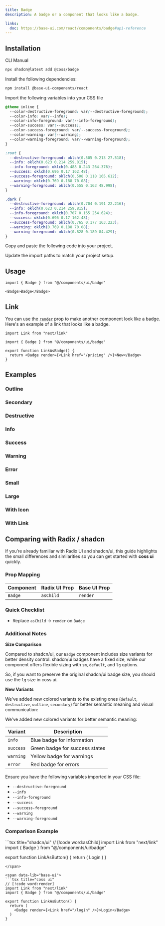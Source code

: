 ```yaml
---
title: Badge
description: A badge or a component that looks like a badge.

links:
  doc: https://base-ui.com/react/components/badge#api-reference
---
```


<ComponentPreview name="badge-demo" />

## Installation

<CodeTabs>

<TabsList>
  <TabsTab value="cli">CLI</TabsTab>
  <TabsTab value="manual">Manual</TabsTab>
</TabsList>
<TabsPanel value="cli">

```bash
npx shadcn@latest add @coss/badge
```

</TabsPanel>

<TabsPanel value="manual">

<Steps>

<Step>Install the following dependencies:</Step>

```bash
npm install @base-ui-components/react
```

<Step>Import the following variables into your CSS file</Step>

```css
@theme inline {
  --color-destructive-foreground: var(--destructive-foreground);
  --color-info: var(--info);
  --color-info-foreground: var(--info-foreground);
  --color-success: var(--success);
  --color-success-foreground: var(--success-foreground);
  --color-warning: var(--warning);
  --color-warning-foreground: var(--warning-foreground);
}

:root {
  --destructive-foreground: oklch(0.505 0.213 27.518);
  --info: oklch(0.623 0.214 259.815);
  --info-foreground: oklch(0.488 0.243 264.376);
  --success: oklch(0.696 0.17 162.48);
  --success-foreground: oklch(0.508 0.118 165.612);
  --warning: oklch(0.769 0.188 70.08);
  --warning-foreground: oklch(0.555 0.163 48.998);
}

.dark {
  --destructive-foreground: oklch(0.704 0.191 22.216);
  --info: oklch(0.623 0.214 259.815);
  --info-foreground: oklch(0.707 0.165 254.624);
  --success: oklch(0.696 0.17 162.48);
  --success-foreground: oklch(0.765 0.177 163.223);
  --warning: oklch(0.769 0.188 70.08);
  --warning-foreground: oklch(0.828 0.189 84.429);
}
```

<Step>Copy and paste the following code into your project.</Step>

<ComponentSource name="badge" title="components/ui/badge.tsx" />

<Step>Update the import paths to match your project setup.</Step>

</Steps>

</TabsPanel>

</CodeTabs>

## Usage

```tsx
import { Badge } from "@/components/ui/badge"
```

```tsx
<Badge>Badge</Badge>
```

## Link

You can use the [`render`](https://base-ui.com/react/utils/use-render#migrating-from-radix-ui) prop to make another component look like a badge. Here's an example of a link that looks like a badge.

```tsx
import Link from "next/link"

import { Badge } from "@/components/ui/badge"

export function LinkAsBadge() {
  return <Badge render={<Link href="/pricing" />}>New</Badge>
}
```

## Examples

### Outline

<ComponentPreview
  name="badge-outline"
  className="[&_[data-slot=code]_pre]:h-[240px] [&_[data-slot=preview]>*]:h-[240px]"
/>

### Secondary

<ComponentPreview
  name="badge-secondary"
  className="[&_[data-slot=code]_pre]:h-[240px] [&_[data-slot=preview]>*]:h-[240px]"
/>

### Destructive

<ComponentPreview
  name="badge-destructive"
  className="[&_[data-slot=code]_pre]:h-[240px] [&_[data-slot=preview]>*]:h-[240px]"
/>

### Info

<ComponentPreview
  name="badge-info"
  className="[&_[data-slot=code]_pre]:h-[240px] [&_[data-slot=preview]>*]:h-[240px]"
/>

### Success

<ComponentPreview
  name="badge-success"
  className="[&_[data-slot=code]_pre]:h-[240px] [&_[data-slot=preview]>*]:h-[240px]"
/>

### Warning

<ComponentPreview
  name="badge-warning"
  className="[&_[data-slot=code]_pre]:h-[240px] [&_[data-slot=preview]>*]:h-[240px]"
/>

### Error

<ComponentPreview
  name="badge-error"
  className="[&_[data-slot=code]_pre]:h-[240px] [&_[data-slot=preview]>*]:h-[240px]"
/>

### Small

<ComponentPreview
  name="badge-sm"
  className="[&_[data-slot=code]_pre]:h-[240px] [&_[data-slot=preview]>*]:h-[240px]"
/>

### Large

<ComponentPreview
  name="badge-lg"
  className="[&_[data-slot=code]_pre]:h-[240px] [&_[data-slot=preview]>*]:h-[240px]"
/>

### With Icon

<ComponentPreview
  name="badge-with-icon"
  className="[&_[data-slot=code]_pre]:h-[240px] [&_[data-slot=preview]>*]:h-[240px]"
/>

### With Link

<ComponentPreview
  name="badge-with-link"
  className="[&_[data-slot=code]_pre]:h-[240px] [&_[data-slot=preview]>*]:h-[240px]"
/>

## Comparing with Radix / shadcn

If you’re already familiar with Radix UI and shadcn/ui, this guide highlights the small differences and similarities so you can get started with **coss ui** quickly.

### Prop Mapping

| Component | Radix UI Prop | Base UI Prop |
| --------- | ------------- | ------------ |
| `Badge`   | `asChild`     | `render`     |

### Quick Checklist

- Replace `asChild` → `render` on `Badge`

### Additional Notes

**Size Comparison**

Compared to shadcn/ui, our `Badge` component includes size variants for better density control. shadcn/ui badges have a fixed size, while our component offers flexible sizing with `sm`, `default`, and `lg` options.

So, if you want to preserve the original shadcn/ui badge size, you should use the `lg` size in coss ui.

**New Variants**

We've added new colored variants to the existing ones (`default`, `destructive`, `outline`, `secondary`) for better semantic meaning and visual communication:

We've added new colored variants for better semantic meaning:

| Variant   | Description                    |
| --------- | ------------------------------ |
| `info`    | Blue badge for information     |
| `success` | Green badge for success states |
| `warning` | Yellow badge for warnings      |
| `error`   | Red badge for errors           |

Ensure you have the following variables imported in your CSS file:

- `--destructive-foreground`
- `--info`
- `--info-foreground`
- `--success`
- `--success-foreground`
- `--warning`
- `--warning-foreground`

### Comparison Example

<span data-lib="radix-ui">
```tsx title="shadcn/ui"
// [!code word:asChild]
import Link from "next/link"
import { Badge } from "@/components/ui/badge"

export function LinkAsButton() {
  return (
    <Badge asChild>
      <Link href="/login">Login</Link>
    </Badge>
  )
}
```
</span>

<span data-lib="base-ui">
```tsx title="coss ui"
// [!code word:render]
import Link from "next/link"
import { Badge } from "@/components/ui/badge"

export function LinkAsButton() {
  return (
    <Badge render={<Link href="/login" />}>Login</Badge>
  )
}
```
</span>
